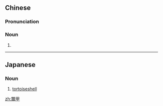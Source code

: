{{also|鳖甲}}
==Chinese==
{{zh-forms}}

===Pronunciation===
{{zh-pron
|m=biējiǎ
|cat=n
}}

===Noun===
{{zh-noun}}

# {{rfdef|lang=zh}}

----

==Japanese==
{{wikipedia|lang=ja}}
{{ja-kanjitab|べつ|こう|k1=べっ|yomi=o}}

===Noun===
{{ja-noun|べっこう}}

# [[tortoiseshell]]

[[zh:鼈甲]]